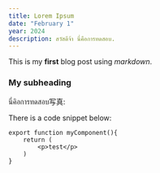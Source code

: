 ```yaml
---
title: Lorem Ipsum
date: "February 1"
year: 2024
description: สวัสดีจ้า นี่คือการทดสอบ.
---
```


This is my **first** blog post using _markdown_.

### My subheading

นี่คิอการทดสอบ写真:

There is a code snippet below:

```
export function myComponent(){
    return (
        <p>test</p>
    )
}
```
